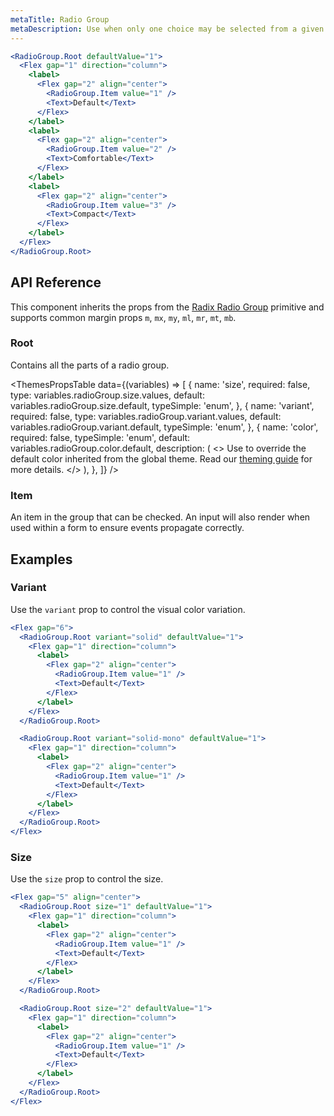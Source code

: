 ```yaml
---
metaTitle: Radio Group
metaDescription: Use when only one choice may be selected from a given set of options.
---
```


```jsx live=true
<RadioGroup.Root defaultValue="1">
  <Flex gap="1" direction="column">
    <label>
      <Flex gap="2" align="center">
        <RadioGroup.Item value="1" />
        <Text>Default</Text>
      </Flex>
    </label>
    <label>
      <Flex gap="2" align="center">
        <RadioGroup.Item value="2" />
        <Text>Comfortable</Text>
      </Flex>
    </label>
    <label>
      <Flex gap="2" align="center">
        <RadioGroup.Item value="3" />
        <Text>Compact</Text>
      </Flex>
    </label>
  </Flex>
</RadioGroup.Root>
```

## API Reference

This component inherits the props from the [Radix Radio Group](/docs/primitives/components/radio-group) primitive and supports common margin props `m`, `mx`, `my`, `ml`, `mr`, `mt`, `mb`.

### Root

Contains all the parts of a radio group.

<ThemesPropsTable
  data={(variables) => [
    {
      name: 'size',
      required: false,
      type: variables.radioGroup.size.values,
      default: variables.radioGroup.size.default,
      typeSimple: 'enum',
    },
    {
      name: 'variant',
      required: false,
      type: variables.radioGroup.variant.values,
      default: variables.radioGroup.variant.default,
      typeSimple: 'enum',
    },
    {
      name: 'color',
      required: false,
      typeSimple: 'enum',
      default: variables.radioGroup.color.default,
      description: (
        <>
          Use to override the default color inherited from the global theme.
          Read our <a href="/TODO">theming guide</a> for more details.
        </>
      ),
    },
  ]}
/>

### Item

An item in the group that can be checked. An input will also render when used within a form to ensure events propagate correctly.

## Examples

### Variant

Use the `variant` prop to control the visual color variation.

```jsx live=true
<Flex gap="6">
  <RadioGroup.Root variant="solid" defaultValue="1">
    <Flex gap="1" direction="column">
      <label>
        <Flex gap="2" align="center">
          <RadioGroup.Item value="1" />
          <Text>Default</Text>
        </Flex>
      </label>
    </Flex>
  </RadioGroup.Root>

  <RadioGroup.Root variant="solid-mono" defaultValue="1">
    <Flex gap="1" direction="column">
      <label>
        <Flex gap="2" align="center">
          <RadioGroup.Item value="1" />
          <Text>Default</Text>
        </Flex>
      </label>
    </Flex>
  </RadioGroup.Root>
</Flex>
```

### Size

Use the `size` prop to control the size.

```jsx live=true
<Flex gap="5" align="center">
  <RadioGroup.Root size="1" defaultValue="1">
    <Flex gap="1" direction="column">
      <label>
        <Flex gap="2" align="center">
          <RadioGroup.Item value="1" />
          <Text>Default</Text>
        </Flex>
      </label>
    </Flex>
  </RadioGroup.Root>

  <RadioGroup.Root size="2" defaultValue="1">
    <Flex gap="1" direction="column">
      <label>
        <Flex gap="2" align="center">
          <RadioGroup.Item value="1" />
          <Text>Default</Text>
        </Flex>
      </label>
    </Flex>
  </RadioGroup.Root>
</Flex>
```
